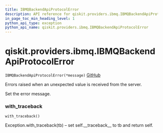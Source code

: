 ```yaml
---
title: IBMQBackendApiProtocolError
description: API reference for qiskit.providers.ibmq.IBMQBackendApiProtocolError
in_page_toc_min_heading_level: 1
python_api_type: exception
python_api_name: qiskit.providers.ibmq.IBMQBackendApiProtocolError
---
```


<span id="qiskit-providers-ibmq-ibmqbackendapiprotocolerror" />

# qiskit.providers.ibmq.IBMQBackendApiProtocolError

<span id="qiskit.providers.ibmq.IBMQBackendApiProtocolError" />

`IBMQBackendApiProtocolError(*message)` [GitHub](https://github.com/qiskit/qiskit-ibmq-provider/tree/stable/0.12/qiskit/providers/ibmq/exceptions.py "view source code")

Errors raised when an unexpected value is received from the server.

Set the error message.

### with\_traceback

<span id="qiskit.providers.ibmq.IBMQBackendApiProtocolError.with_traceback" />

`with_traceback()`

Exception.with\_traceback(tb) – set self.\_\_traceback\_\_ to tb and return self.

